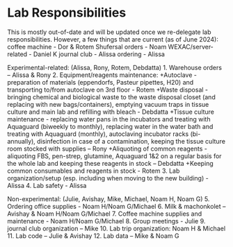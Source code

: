 # Lab Responsibilities {#labResponsibilities}
This is mostly out-of-date and will be updated once we re-delegate lab responsibilities. 
However, a few things that are current (as of June 2024):
coffee machine - Dor & Rotem
Shufersal orders - Noam
WEXAC/server-related - Daniel K
journal club - Alissa
ordering - Alissa

Experimental-related:
(Alissa, Rony, Rotem, Debdatta)
1. Warehouse orders – Alissa & Rony
2. Equipment/reagents maintenance:
	+Autoclave - preparation of materials (eppendorfs, Pasteur pipettes, H20) and transporting to/from autoclave on 3rd floor - Rotem
	+Waste disposal - bringing chemical and biological waste to the waste disposal closet (and replacing with new bags/containers), emptying vacuum traps in tissue culture and main lab and refilling with bleach - Debdatta
	+Tissue culture maintenance - replacing water pans in the incubators and treating with Aquaguard (biweekly to monthly), replacing water in the water bath and treating with Aquaguard (monthly), autoclaving incubator racks (bi-annually), disinfection in case of a contamination, keeping the tissue culture room stocked with supplies – Rony
	+Aliquoting of common reagents - aliquoting FBS, pen-strep, glutamine, Aquaguard 1&2 on a regular basis for the whole lab and keeping these reagents in stock – Debdatta
	+Keeping common consumables and reagents in stock - Rotem
3. Lab organization/setup (esp. including when moving to the new building) - Alissa
4. Lab safety - Alissa

Non-experimental:
 (Julie, Avishay, Mike, Michael, Noam H, Noam G)
5. Ordering office supplies - Noam H/Noam G/Michael
6. Milk & machonkolet – Avishay & Noam H/Noam G/Michael
7. Coffee machine supplies and maintenance - Noam H/Noam G/Michael
8. Group meetings  - Julie
9. journal club organization – Mike
10. Lab trip organization: Noam H & Michael 
11. Lab code – Julie & Avishay
12. Lab data – Mike & Noam G




